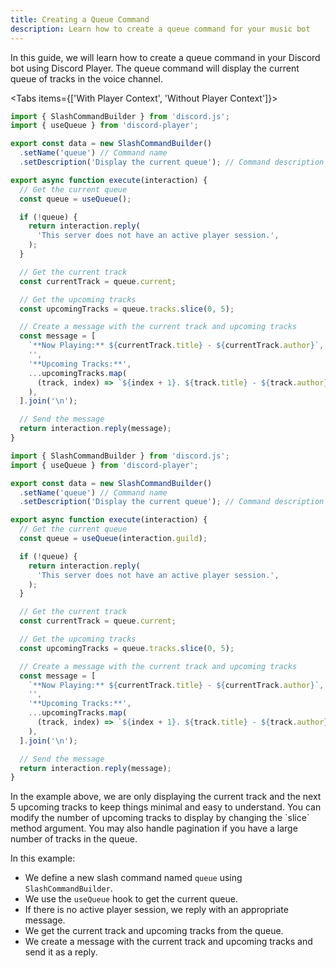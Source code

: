 ```yaml
---
title: Creating a Queue Command
description: Learn how to create a queue command for your music bot
---
```


In this guide, we will learn how to create a queue command in your Discord bot using Discord Player. The queue command will display the current queue of tracks in the voice channel.

<Tabs items={['With Player Context', 'Without Player Context']}>
<Tab value='With Player Context'>

```js title="queue.js"
import { SlashCommandBuilder } from 'discord.js';
import { useQueue } from 'discord-player';

export const data = new SlashCommandBuilder()
  .setName('queue') // Command name
  .setDescription('Display the current queue'); // Command description

export async function execute(interaction) {
  // Get the current queue
  const queue = useQueue();

  if (!queue) {
    return interaction.reply(
      'This server does not have an active player session.',
    );
  }

  // Get the current track
  const currentTrack = queue.current;

  // Get the upcoming tracks
  const upcomingTracks = queue.tracks.slice(0, 5);

  // Create a message with the current track and upcoming tracks
  const message = [
    `**Now Playing:** ${currentTrack.title} - ${currentTrack.author}`,
    '',
    '**Upcoming Tracks:**',
    ...upcomingTracks.map(
      (track, index) => `${index + 1}. ${track.title} - ${track.author}`,
    ),
  ].join('\n');

  // Send the message
  return interaction.reply(message);
}
```

</Tab>

<Tab value='Without Player Context'>

```js title="queue.js"
import { SlashCommandBuilder } from 'discord.js';
import { useQueue } from 'discord-player';

export const data = new SlashCommandBuilder()
  .setName('queue') // Command name
  .setDescription('Display the current queue'); // Command description

export async function execute(interaction) {
  // Get the current queue
  const queue = useQueue(interaction.guild);

  if (!queue) {
    return interaction.reply(
      'This server does not have an active player session.',
    );
  }

  // Get the current track
  const currentTrack = queue.current;

  // Get the upcoming tracks
  const upcomingTracks = queue.tracks.slice(0, 5);

  // Create a message with the current track and upcoming tracks
  const message = [
    `**Now Playing:** ${currentTrack.title} - ${currentTrack.author}`,
    '',
    '**Upcoming Tracks:**',
    ...upcomingTracks.map(
      (track, index) => `${index + 1}. ${track.title} - ${track.author}`,
    ),
  ].join('\n');

  // Send the message
  return interaction.reply(message);
}
```

</Tab>

</Tabs>

<Callout type="warning">
  In the example above, we are only displaying the current track and the next 5
  upcoming tracks to keep things minimal and easy to understand. You can modify
  the number of upcoming tracks to display by changing the `slice` method
  argument. You may also handle pagination if you have a large number of tracks
  in the queue.
</Callout>

In this example:

- We define a new slash command named `queue` using `SlashCommandBuilder`.
- We use the `useQueue` hook to get the current queue.
- If there is no active player session, we reply with an appropriate message.
- We get the current track and upcoming tracks from the queue.
- We create a message with the current track and upcoming tracks and send it as a reply.
